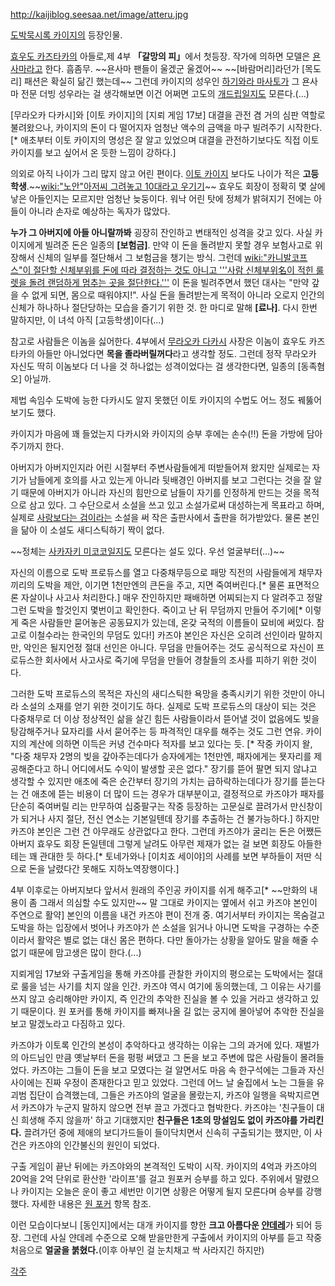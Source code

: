 http://kaijiblog.seesaa.net/image/atteru.jpg

[[도박묵시록 카이지]]의 등장인물.

[[효우도 카즈타카]]의 아들로,제 4부 '''「갈망의 피」'''에서 첫등장.
작가에 의하면 모델은 [[욘사마]]라고 한다. 흠좀무. ~~욘사마 팬들이 울겠군 울겠어~~ ~~[바람머리]라던가 [목도리] 패션은 확실히 닮긴 했는데~~ 그런데 카이지의 성우인 [[하기와라 마사토]]가 그 욘사마 전문 더빙 성우라는 걸 생각해보면 이건 어쩌면 고도의 [[개드립]]일지도 모른다.(…) 

[무라오카 다카시]와 [이토 카이지]의 [지뢰 게임 17보] 대결을 관전 겸 거의 심판 역할로 불려왔으나, 카이지의 돈이 다 떨어지자 엄청난 액수의 금액을 마구 빌려주기 시작한다.[* 애초부터 이토 카이지의 명성은 잘 알고 있었으며 대결을 관전하기보다도 직접 이토 카이지를 보고 싶어서 온 듯한 느낌이 강하다.]

의외로 아직 나이가 그리 많지 않고 어린 편이다. [[이토 카이지]] 보다도 나이가 적은 '''고등학생'''.~~[[wiki:"노안"아저씨 그려놓고 10대라고 우기기]]~~ 효우도 회장이 정확히 몇 살에 낳은 아들인지는 모르지만 엄청난 늦둥이다. 워낙 어린 탓에 정체가 밝혀지기 전에는 아들이 아니라 손자로 예상하는 독자가 많았다.

'''누가 그 아버지에 아들 아니랄까봐''' 굉장히 잔인하고 변태적인 성격을 갖고 있다. 사실 카이지에게 빌려준 돈은 일종의 '''[보험금]'''. 만약 이 돈을 돌려받지 못할 경우 보험사고로 위장해서 신체의 일부를 절단해서 그 보험금을 챙기는 방식. 그런데 [[wiki:"카니발코프스"이 절단할 신체부위를 돈에 따라 결정하는 것도 아니고 '''사람 신체부위名이 적힌 룰렛을 돌려 랜덤하게 멈추는 곳을 절단한다.''']]  이 돈을 빌려주면서 했던 대사는 "만약 갚을 수 없게 되면, 몸으로 때워야지!". 사실 돈을 돌려받는게 목적이 아니라 오로지 인간의 신체가 하나하나 절단당하는 모습을 즐기기 위한 것. 한 마디로 말해 '''[료나]'''. 다시 한번 말하지만, 이 녀석 아직 [고등학생]이다(...)

참고로 사람들은 이놈을 싫어한다. 4부에서 [[무라오카 다카시]] 사장은 이놈이 효우도 카즈타카의 아들만 아니었다면 '''목을 졸라버릴꺼다'''라고 생각할 정도. 그런데 정작 무라오카 자신도 딱히 이놈보다 더 나을 것 하나없는 성격이었다는 걸 생각한다면, 일종의 [동족혐오] 아닐까.

제법 속임수 도박에 능한 다카시도 알지 못했던 이토 카이지의 수법도 어느 정도 꿰뚫어 보기도 했다.

카이지가 마음에 꽤 들었는지 다카시와 카이지의 승부 후에는 손수(!!) 돈을 가방에 담아주기까지 한다.

아버지가 아버지인지라 어린 시절부터 주변사람들에게 떠받들어져 왔지만 실제로는 자기가 남들에게 호의를 사고 있는게 아니라 뒷배경인 아버지를 보고 그런다는 것을 잘 알기 때문에 아버지가 아니라 자신의 힘만으로 남들이 자기를 인정하게 만드는 것을 목적으로 삼고 있다. 그 수단으로서 소설을 쓰고 있고 소설가로써 대성하는게 목표라고 하며, 실제로 [[사랑보다는 검]]이라는 소설을 써 작은 출판사에서 출판을 허가받았다. 물론 본인을 닮아 이 소설도 새디스틱하기 짝이 없다.

~~정체는 [[사카자키 미코코]]일지도 모른다는 설도 있다. 우선 얼굴부터(...)~~

자신의 이름으로 도박 프로듀스를 열고 다중채무등으로 패망 직전의 사람들에게 채무자 끼리의 도박을 제안, 이기면 1천만엔의 큰돈을 주고, 지면 죽여버린다.[* 물론 표면적으론 자살이나 사고사 처리한다.] 매우 잔인하지만 패배하면 어찌되는지 다 알려주고 정말 그런 도박을 할것인지 몇번이고 확인한다. 죽이고 난 뒤 무덤까지 만들어 주기에[* 이렇게 죽은 사람들만 묻어놓은 공동묘지가 있는데, 온갖 국적의 이름들이 묘비에 써있다. 참고로 이철수라는 한국인의 무덤도 있다!] 카즈야 본인은 자신은 오히려 선인이라 말하지만, 악인은 될지언정 절대 선인은 아니다. 무덤을 만들어주는 것도 공식적으로 자신이 프로듀스한 회사에서 사고사로 죽기에 무덤을 만들어 경찰들의 조사를 피하기 위한 것이다.

그러한 도박 프로듀스의 목적은 자신의 새디스틱한 욕망을 충족시키기 위한 것만이 아니라 소설의 소재를 얻기 위한 것이기도 하다. 실제로 도박 프로듀스의 대상이 되는 것은 다중채무로 더 이상 정상적인 삶을 살긴 힘든 사람들이라서 뜯어낼 것이 없음에도 빚을 탕감해주거나 묘자리를 사서 묻어주는 등 파격적인 대우를 해주는 것도 그런 연유. 카이지의 계산에 의하면 이득은 커녕 건수마다 적자를 보고 있다는 듯. [* 작중 카이지 왈, "다중 채무자 2명의 빚을 갚아주는데다가 승자에게는 1천만엔, 패자에게는 묫자리를 제공해준다고 하니 어디에서도 수익이 발생할 곳은 없다." 장기를 뜯어 팔면 되지 않냐고 생각할 수 있지만 애초에 죽은 순간부터 장기의 가치는 급하락하는데다가 장기를 뜯는다는 건 애초에 뜯는 비용이 더 많이 드는 경우가 대부분이고, 결정적으로 카즈야가 패자를 단순히 죽여버릴 리는 만무하여 십중팔구는 작중 등장하는 고문실로 끌려가서 만신창이가 되거나 사지 절단, 전신 연소는 기본일텐데 장기를 추출하는 건 불가능하다.] 하지만 카즈야 본인은 그런 건 아무래도 상관없다고 한다. 그런데 카즈야가 굴리는 돈은 어쨌든 아버지 효우도 회장 돈일텐데 그렇게 날려도 아무런 제재가 없는 걸 보면 회장도 아들한테는 꽤 관대한 듯 하다.[* 토네가와나 [이치죠 세이야]의 사례를 보면 부하들이 저딴 식으로 돈을 날렸다간 못해도 지하노역장행이다.]

4부 이후로는 아버지보다 앞서서 원래의 주인공 카이지를 쉬게 해주고[* ~~만화의 내용이 좀 그래서 의심할 수도 있지만~~ 말 그대로 카이지는 옆에서 쉬고 카즈야 본인이 주연으로 활약] 본인의 이름을 내건 카즈야 편이 전개 중. 여기서부터 카이지는 목숨걸고 도박을 하는 입장에서 벗어나 카즈야가 쓴 소설을 읽거나 아니면 도박을 구경하는 수준이라서 활약은 별로 없는 대신 몸은 편하다. 다만 돌아가는 상황을 알아도 말을 해줄 수 없기 때문에 맘고생은 많이 한다.(...)

지뢰게임 17보와 구출게임을 통해 카즈야를 관찰한 카이지의 평으로는 도박에서는 절대로 룰을 넘는 사기를 치지 않을 인간. 카즈야 역시 여기에 동의했는데, 그 이유는 사기를 쓰지 않고 승리해야만 카이지, 즉 인간의 추악한 진실을 볼 수 있을 거라고 생각하고 있기 때문이다. 원 포커를 통해 카이지를 빠져나올 길 없는 궁지에 몰아넣어 추악한 진실을 보고 말겠노라고 다짐하고 있다.

카즈야가 이토록 인간의 본성이 추악하다고 생각하는 이유는 그의 과거에 있다. 재벌가의 아드님인 만큼 옛날부터 돈을 펑펑 써댔고 그 돈을 보고 주변에 많은 사람들이 몰려들었다. 카즈야는 그들이 돈을 보고 모였다는 걸 알면서도 마음 속 한구석에는 그들과 자신 사이에는 진짜 우정이 존재한다고 믿고 있었다. 그런데 어느 날 술집에서 노는 그들을 유괴범 집단이 습격했는데, 그들은 카즈야의 얼굴을 몰랐는지, 카즈야 일행을 윽박지르면서 카즈야가 누군지 말하지 않으면 전부 끌고 가겠다고 협박한다. 카즈야는 '친구들이 대신 희생해 주지 않을까' 하고 기대했지만 '''친구들은 1초의 망설임도 없이 카즈야를 가리킨다.''' 끌려가던 중에 제애의 보디가드들이 들이닥치면서 신속히 구출되기는 했지만, 이 사건은 카즈야의 인간불신의 원인이 되었다.  

구출 게임이 끝난 뒤에는 카즈야와의 본격적인 도박이 시작. 카이지의 4억과 카즈야의 20억을 2억 단위로 환산한 '라이프'를 걸고 원포커 승부를 하고 있다. 주위에서 말렸으나 카이지는 오늘은 운이 좋고 세번만 이기면 상황은 어떻게 될지 모른다며 승부를 강행했다. 자세한 내용은 [[원 포커]] 항목 참조.

이런 모습이다보니 [동인지]에서는 대개 카이지를 향한 '''크고 아름다운 [[얀데레]]'''가 되어 등장. 그런데 사실 얀데레 수준으로 오해 받을만한게 구출에서 카이지의 아부를 듣고 작중 처음으로 '''얼굴을 붉혔다.'''(이후 아부인 걸 눈치채고 싹 사라지긴 하지만)

[[각주]]
